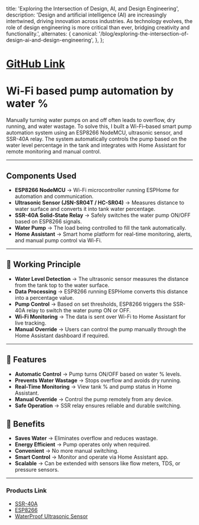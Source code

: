   title: 'Exploring the Intersection of Design, AI, and Design Engineering',
  description:
    'Design and artificial intelligence (AI) are increasingly intertwined, driving innovation across industries. As technology evolves, the role of design engineering is more critical than ever, bridging creativity and functionality.',
  alternates: {
    canonical: '/blog/exploring-the-intersection-of-design-ai-and-design-engineering',
  },
};

<Cover
  src="https://i.postimg.cc/rsTVwMrN/photo-2025-08-24-18-18-07.jpg"
  alt="My setup"
  caption="SSR-40A(solid state relay) and ESP8266 Lonin for Pump Control"
/>

# [GitHub Link](https://github.com/ajit-kumar014/wifi_based_pump_automation)

# Wi-Fi based pump automation by water %

Manually turning water pumps on and off often leads to overflow, dry running, and water wastage. To solve this, I built a Wi-Fi–based smart pump automation system using an ESP8266 NodeMCU, ultrasonic sensor, and SSR-40A relay. The system automatically controls the pump based on the water level percentage in the tank and integrates with Home Assistant for remote monitoring and manual control.

---

## Components Used  

- **ESP8266 NodeMCU** → Wi-Fi microcontroller running ESPHome for automation and communication.  
- **Ultrasonic Sensor (JSN-SR04T / HC-SR04)** → Measures distance to water surface and converts it into tank water percentage.  
- **SSR-40A Solid-State Relay** → Safely switches the water pump ON/OFF based on ESP8266 signals.  
- **Water Pump** → The load being controlled to fill the tank automatically.  
- **Home Assistant** → Smart home platform for real-time monitoring, alerts, and manual pump control via Wi-Fi.  

---

## 🔹 Working Principle  

- **Water Level Detection** → The ultrasonic sensor measures the distance from the tank top to the water surface.  
- **Data Processing** → ESP8266 running ESPHome converts this distance into a percentage value.  
- **Pump Control** → Based on set thresholds, ESP8266 triggers the SSR-40A relay to switch the water pump ON or OFF.  
- **Wi-Fi Monitoring** → The data is sent over Wi-Fi to Home Assistant for live tracking.  
- **Manual Override** → Users can control the pump manually through the Home Assistant dashboard if required.  

---

## 🔹 Features  

- **Automatic Control** → Pump turns ON/OFF based on water % levels.  
- **Prevents Water Wastage** → Stops overflow and avoids dry running.  
- **Real-Time Monitoring** → View tank % and pump status in Home Assistant.  
- **Manual Override** → Control the pump remotely from any device.  
- **Safe Operation** → SSR relay ensures reliable and durable switching.  

## 🔹 Benefits  

- **Saves Water** → Eliminates overflow and reduces wastage.  
- **Energy Efficient** → Pump operates only when required.  
- **Convenient** → No more manual switching.  
- **Smart Control** → Monitor and operate via Home Assistant app.  
- **Scalable** → Can be extended with sensors like flow meters, TDS, or pressure sensors.  

---

### Products Link

- [SSR-40A](https://robocraze.com/products/fotek-24v-380v-40amp-250v-ssr-40-da-solid-state-relay-module)
- [ESP8266](https://robocraze.com/products/lolin-nodemcu-esp8266-wifi-module)
- [WaterProof Ultrasonic Sensor](https://robocraze.com/products/waterproof-ultrasonic-sensor?variant=40193420558489)
